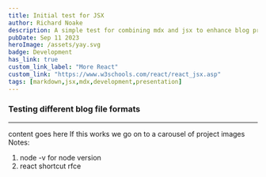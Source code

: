```yaml
---
title: Initial test for JSX
author: Richard Noake
description: A simple test for combining mdx and jsx to enhance blog presentation.
pubDate: Sep 11 2023
heroImage: /assets/yay.svg
badge: Development
has_link: true
custom_link_label: "More React"
custom_link: "https://www.w3schools.com/react/react_jsx.asp"
tags: [markdown,jsx,mdx,development,presentation]
---
```



### Testing different blog file formats

---
content goes here
If this works we go on to a carousel of project images
Notes: 

1. node -v for node version
2. react shortcut rfce

<Simple/>

